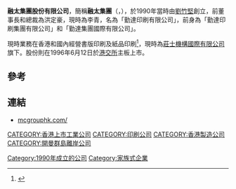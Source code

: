 {{Infobox Company
| company_name = 融太集團股份有限公司<br>Magnus Concordia Group Limited
| company_logo = 
| company_type = 上市公司
| market_information = {{hkex|1172}}
| company_slogan = 
| foundation = {{start date and age|1990}}
| location = {{HKG}}[[香港|香港]][[灣仔|灣仔]]軒尼詩道139號中國海外大廈20樓D及E室
| key_people = 李青（主席及首席執行官）
| industry = 印刷業
| sales = 
| profit = -0.7614億港元（截至2020年3月31日止）
| asset = 41.9037億港元（截至2020年3月31日止）
| revenue = 3.104億港元（截至2020年3月31日止）
| market_value = 4.6646億港元（2020年11月27日）
| num_employees = 
| products = 在中國內地和全球經營印刷、房地產。
| homepage = [http://www.mcgrouphk.com/  mcgrouphk.com/]
}}'''融太集團股份有限公司'''，簡稱'''融太集團'''（'''{{lang-en|Magnus Concordia Group Limited}}'''，{{hkex|1172}}），於1990年當時由[[劉竹堅|劉竹堅]]創立，前董事長和總裁為洪定豪，現時為李青，名為「勤達印刷有限公司」，前身為「勤達印刷集團有限公司」和「勤達集團國際有限公司」。

現時業務在香港和國內經營書版印刷及紙品印刷<ref>{{Cite web |url=http://www.mcgrouphk.com/group_structure/?lang=zh-hant |title=融太集團股份有限公司簡介 |access-date=2012-07-20 |archive-url=https://web.archive.org/web/20120219055518/http://www.mcgrouphk.com/group_structure/?lang=zh-hant |archive-date=2012-02-19 |dead-url=yes }}</ref>，現時為[[莊士機構國際有限公司|莊士機構國際有限公司]]旗下。股份則在1996年6月12日於[[港交所|港交所]]主板上市。

==參考==
{{reflist}}

==連結==
*[http://www.mcgrouphk.com/ mcgrouphk.com/] {{Wayback|url=http://www.mcgrouphk.com/ |date=20210302013435 }}

[[Category:1990年成立的公司|Category:1990年成立的公司]]
[[CATEGORY:香港上市工業公司|CATEGORY:香港上市工業公司]]
[[Category:家族式企業|Category:家族式企業]]
[[CATEGORY:印刷公司|CATEGORY:印刷公司]]
[[CATEGORY:香港製造公司|CATEGORY:香港製造公司]]
[[CATEGORY:開曼群島離岸公司|CATEGORY:開曼群島離岸公司]]